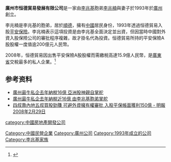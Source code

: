 '''廣州市恒德貿易發展有限公司'''是一家由[[李兆基|李兆基]]胞弟[[李兆楠|李兆楠]]與妻子於1993年於[[廣州|廣州]]創立。

李兆楠是李兆基的胞弟，居於[[順德|順德]]，擁有[[中國|中國]]居民身份，1993年透過恒德貿易入股[[平安保險|平安保險]]。李兆楠表示這項投資是由李兆基全面決定並出資，但因當時中國對外資入股保險公司的審批程序複雜，故才掛名代為投資。恒德貿易所持的平安保險A股股權一度值逾200億元人民幣。

2008年，恒德貿易因出售平安保險A股股權而需繳稅高達15.9億人民幣，是[[廣東省|廣東省]]交稅最多的私人企業。<ref>{{Cite web |url=http://www.mpfinance.com/htm/Finance/20090408/News/ek1_ek1a1.htm |title=四叔細佬 膺粵私企稅王　去年納稅16億  - 明報 |access-date=2009-04-15 |archive-date=2016-03-04 |archive-url=https://web.archive.org/web/20160304135707/http://www.mpfinance.com/htm/Finance/20090408/News/ek1_ek1a1.htm |dead-url=no }}</ref>

==参考资料==
<references/>
*[http://big5.huaxia.com/gdtb/gdyw/2009/04/1381088.html 廣州最牛私企去年納稅16億 亞洲股神親自掌舵] {{Wayback|url=http://big5.huaxia.com/gdtb/gdyw/2009/04/1381088.html |date=20181009100800 }}
*[http://big5.ce.cn/cysc/newmain/jdpd/zjxw/200904/07/t20090407_18721797.shtml 廣州最牛私企去年納稅近16億 由李兆基胞弟掌舵]{{dead link|date=2018年3月 |bot=InternetArchiveBot |fix-attempted=yes }}
*[http://hk.news.yahoo.com/article/080228/4/6miv.html 四叔靠內地五叔買股勁賺 可避外資擁有權審批 入股平保帳面獲利150億 - 明報 2008年2月29日] {{Wayback|url=http://hk.news.yahoo.com/article/080228/4/6miv.html |date=20100124174416 }}

[[Category:中國民營企業|Category:中國民營企業]]
[[Category:廣州公司|Category:廣州公司]]
[[category:中國房地產開發公司|category:中國房地產開發公司]]
[[Category:1993年成立的公司|Category:1993年成立的公司]]
[[Category:李兆基家族|Category:李兆基家族]]